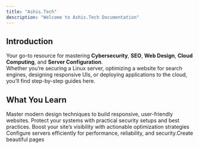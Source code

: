 ```yaml
---
title: "Ashis.Tech"
description: "Welcome to Ashis.Tech Documentation"
---
```


## Introduction

Your go-to resource for mastering **Cybersecurity**, **SEO**, **Web Design**, **Cloud Computing**, and **Server Configuration**.\
Whether you’re securing a Linux server, optimizing a website for search engines, designing responsive UIs, or deploying applications to the cloud, you’ll find step-by-step guides here.

## What You Learn

<Columns cols={2}>
  <Card title="Web Design:" icon="palette" href="/development">
    Master modern design techniques to build responsive, user-friendly websites.
  </Card>
  <Card title="Cybersecurity:" icon="shield">
    Protect your systems with practical security setups and best practices.
  </Card>
  <Card title="SEO:" icon="bullseye-arrow" href="/essentials/navigation">
    Boost your site’s visibility with actionable optimization strategies
  </Card>
  <Card title="Server Configuration:" icon="server" href="/api-reference/introduction">
    Configure servers efficiently for performance, reliability, and security.Create beautiful pages
  </Card>
</Columns>